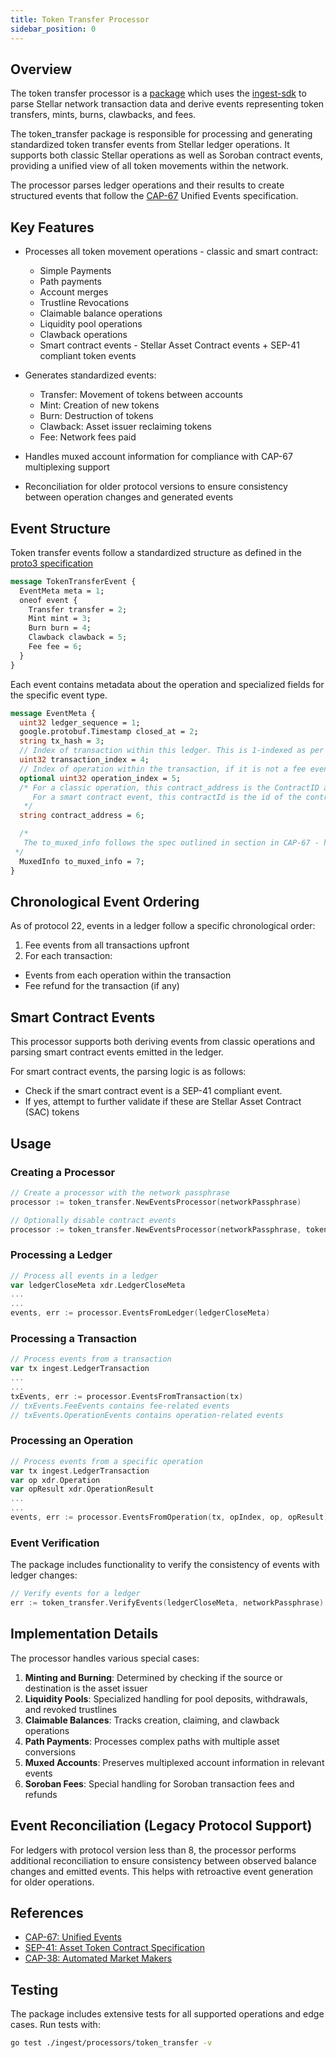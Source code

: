 ```yaml
---
title: Token Transfer Processor
sidebar_position: 0
---
```


## Overview

The token transfer processor is a [package](https://github.com/stellar/go/tree/ttp-v1.0.0/ingest/processors/token_transfer) which uses the [ingest-sdk](../ingest-sdk/README.mdx) to parse Stellar network transaction data and derive events representing token transfers, mints, burns, clawbacks, and fees.

The token_transfer package is responsible for processing and generating standardized token transfer events from Stellar ledger operations. It supports both classic Stellar operations as well as Soroban contract events, providing a unified view of all token movements within the network.

The processor parses ledger operations and their results to create structured events that follow the [CAP-67](https://github.com/stellar/stellar-protocol/blob/master/core/cap-0067.md) Unified Events specification.

## Key Features

- Processes all token movement operations - classic and smart contract:

  - Simple Payments
  - Path payments
  - Account merges
  - Trustline Revocations
  - Claimable balance operations
  - Liquidity pool operations
  - Clawback operations
  - Smart contract events - Stellar Asset Contract events + SEP-41 compliant token events

- Generates standardized events:

  - Transfer: Movement of tokens between accounts
  - Mint: Creation of new tokens
  - Burn: Destruction of tokens
  - Clawback: Asset issuer reclaiming tokens
  - Fee: Network fees paid

- Handles muxed account information for compliance with CAP-67 multiplexing support

- Reconciliation for older protocol versions to ensure consistency between operation changes and generated events

## Event Structure

Token transfer events follow a standardized structure as defined in the [proto3 specification](https://github.com/stellar/go/blob/ttp-v1.0.0/protos/ingest/processors/token_transfer/token_transfer_event.proto)

```proto
message TokenTransferEvent {
  EventMeta meta = 1;
  oneof event {
    Transfer transfer = 2;
    Mint mint = 3;
    Burn burn = 4;
    Clawback clawback = 5;
    Fee fee = 6;
  }
}
```

Each event contains metadata about the operation and specialized fields for the specific event type.

```proto
message EventMeta {
  uint32 ledger_sequence = 1;
  google.protobuf.Timestamp closed_at = 2;
  string tx_hash = 3;
  // Index of transaction within this ledger. This is 1-indexed as per SEP-35
  uint32 transaction_index = 4;
  // Index of operation within the transaction, if it is not a fee event. This is 1-indexed as per SEP-35
  optional uint32 operation_index = 5;
  /* For a classic operation, this contract_address is the ContractID as derived from asset
     For a smart contract event, this contractId is the id of the contract emiting the core event
   */
  string contract_address = 6;

  /*
   The to_muxed_info follows the spec outlined in section in CAP-67 - https://stellar.org/protocol/cap-67#multiplexing-support
 */
  MuxedInfo to_muxed_info = 7;
}
```

## Chronological Event Ordering

As of protocol 22, events in a ledger follow a specific chronological order:

1. Fee events from all transactions upfront
2. For each transaction:

- Events from each operation within the transaction
- Fee refund for the transaction (if any)

## Smart Contract Events

This processor supports both deriving events from classic operations and parsing smart contract events emitted in the ledger.

For smart contract events, the parsing logic is as follows:

- Check if the smart contract event is a SEP-41 compliant event.
- If yes, attempt to further validate if these are Stellar Asset Contract (SAC) tokens

## Usage

### Creating a Processor

<CodeExample>

`````go
// Create a processor with the network passphrase
processor := token_transfer.NewEventsProcessor(networkPassphrase)

// Optionally disable contract events
processor := token_transfer.NewEventsProcessor(networkPassphrase, token_transfer.DisableContractEvents) ````
`````

</CodeExample>

### Processing a Ledger

<CodeExample>

```go
// Process all events in a ledger
var ledgerCloseMeta xdr.LedgerCloseMeta
...
...
events, err := processor.EventsFromLedger(ledgerCloseMeta)
```

</CodeExample>

### Processing a Transaction

<CodeExample>

```go
// Process events from a transaction
var tx ingest.LedgerTransaction
...
...
txEvents, err := processor.EventsFromTransaction(tx)
// txEvents.FeeEvents contains fee-related events
// txEvents.OperationEvents contains operation-related events
```

</CodeExample>

### Processing an Operation

<CodeExample>

```go
// Process events from a specific operation
var tx ingest.LedgerTransaction
var op xdr.Operation
var opResult xdr.OperationResult
...
...
events, err := processor.EventsFromOperation(tx, opIndex, op, opResult)
```

</CodeExample>

### Event Verification

The package includes functionality to verify the consistency of events with ledger changes:

<CodeExample>

```go
// Verify events for a ledger
err := token_transfer.VerifyEvents(ledgerCloseMeta, networkPassphrase)
```

</CodeExample>

## Implementation Details

The processor handles various special cases:

1. **Minting and Burning**: Determined by checking if the source or destination is the asset issuer
2. **Liquidity Pools**: Specialized handling for pool deposits, withdrawals, and revoked trustlines
3. **Claimable Balances**: Tracks creation, claiming, and clawback operations
4. **Path Payments**: Processes complex paths with multiple asset conversions
5. **Muxed Accounts**: Preserves multiplexed account information in relevant events
6. **Soroban Fees**: Special handling for Soroban transaction fees and refunds

## Event Reconciliation (Legacy Protocol Support)

For ledgers with protocol version less than 8, the processor performs additional reconciliation to ensure consistency between observed balance changes and emitted events. This helps with retroactive event generation for older operations.

## References

- [CAP-67: Unified Events](https://github.com/stellar/stellar-protocol/blob/master/core/cap-0067.md)
- [SEP-41: Asset Token Contract Specification](https://github.com/stellar/stellar-protocol/blob/master/ecosystem/sep-0041.md)
- [CAP-38: Automated Market Makers](https://github.com/stellar/stellar-protocol/blob/master/core/cap-0038.md)

## Testing

The package includes extensive tests for all supported operations and edge cases. Run tests with:

```bash
go test ./ingest/processors/token_transfer -v
```
